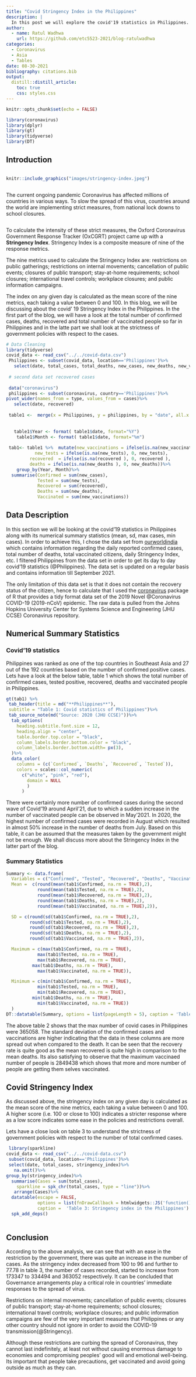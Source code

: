 ```yaml
---
title: "Covid Stringency Index in the Philippines"
description: |
  In this post we will explore the covid'19 statistics in Philippines. The total number of cases, deaths, recovery and the total vaccinated so far. Apart from that we will also explore the govenments' covid stringency index in the Philippines.
author:
  - name: Ratul Wadhwa
    url: https://github.com/etc5523-2021/blog-ratulwadhwa
categories:
  - Coronavirus
  - Asia
  - Tables
date: 08-30-2021
bibliography: citations.bib
output:
  distill::distill_article:
    toc: true
    css: styles.css
---
```



```r
knitr::opts_chunk$set(echo = FALSE)

library(coronavirus)
library(dplyr)
library(gt)
library(tidyverse)
library(DT)
```


## Introduction

<div class="wrapper">
<div class="medium-7 columns" >
```r
knitr::include_graphics("images/stringency-index.jpeg")
```

</div>
<div class="medium-7 columns">

The current ongoing pandemic Coronavirus has affected millions of countries in various ways. To slow the spread of this virus, countries around the world are implementing strict measures, from national lock downs to school closures.
</div>
</div>
To calculate the intensity of these strict measures, the Oxford Coronavirus Government Response Tracker (OxCGRT) project came up with a **Stringency Index**. Stringency Index is a composite measure of nine of the response metrics.

The nine metrics used to calculate the Stringency Index are: restrictions on public gatherings; restrictions on internal movements; cancellation of public events; closures of public transport; stay-at-home requirements; school closures; international travel controls; workplace closures; and public information campaigns.

The index on any given day is calculated as the mean score of the nine metrics, each taking a value between 0 and 100. In this blog, we will be discussing about the covid' 19 Stringency Index in the Philippines. In the first part of the blog, we will have a look at the total number of confirmed cases, deaths, recovered and total number of vaccinated people so far in Philippines and in the latte part we shall look at the strictness of government policies with respect to the cases. 


```r

# Data Cleaning 
library(tidyverse)
covid_data <- read_csv("../../covid-data.csv")
 Philippines <- subset(covid_data, location=='Philippines')%>%
   select(date, total_cases, total_deaths, new_cases, new_deaths, new_vaccinations, total_vaccinations, new_tests, total_tests)
 
 # second data set recovered cases
 
 data("coronavirus")
 philippines <- subset(coronavirus, country=='Philippines')%>%
pivot_wider(names_from = type, values_from = cases)%>%
   select(date, recovered)
   
 table1 <-  merge(x = Philippines, y = philippines, by = "date", all.x = TRUE)
   
   
   table1$Year <- format( table1$date, format="%Y")
    table1$Month <- format( table1$date, format="%m")
    
 tab1<- table1 %>%  mutate(new_vaccinations = ifelse(is.na(new_vaccinations), 0, new_vaccinations),
           new_tests = ifelse(is.na(new_tests), 0, new_tests),
         recovered  = ifelse(is.na(recovered ), 0, recovered ),
         deaths = ifelse(is.na(new_deaths ), 0, new_deaths))%>%
    group_by(Year, Month)%>%
  summarise(Confirmed = sum(new_cases),
            Tested = sum(new_tests),
            Recovered = sum(recovered),
            Deaths = sum(new_deaths),
            Vaccinated = sum(new_vaccinations))
```

## Data Description

In this section we will be looking at the covid'19 statistics in Philippines along with its numerical summary statistics (mean, sd, max cases, min cases). In order to achieve this, I chose the data set from [ourworldindia](https://ourworldindata.org/) which contains information regarding the daily reported confirmed cases, total number of deaths, total vaccinated citizens, daily Stringency Index, etc. I filtered Philippines from the data set in order to get its day to day covid'19 statistics (@Philippines). The data set is updated on a regular basis and contains information till September 2021.

The only limitation of this data set is that it does not contain the recovery status of the citizen, hence to calculate that I used the [coronavirus](https://CRAN.R-project.org/package=coronavirus) package of R that provides a tidy format data set of the 2019 Novel @Coronavirus COVID-19 (2019-nCoV) epidemic. The raw data is pulled from the Johns Hopkins University Center for Systems Science and Engineering (JHU CCSE) Coronavirus repository.

## Numerical Summary Statistics 

### Covid'19 statistics

Philippines was ranked as one of the top countries in Southeast Asia and 27 out of the 192 countries based on the number of confirmed positive cases.
Lets have a look at the below table, table 1 which shows the total number of confirmed cases, tested positive, recovered, deaths and vaccinated people in Philippines. 

```r

gt(tab1) %>%
 tab_header(title = md("**Philippines**"),
 subtitle = "Table 1: Covid statistics of Philippines")%>%
 tab_source_note(md("Source: 2020 (JHU CCSE)"))%>% 
  tab_options(
    heading.subtitle.font.size = 12,
    heading.align = "center",
    table.border.top.color = "black",
    column_labels.border.bottom.color = "black",
    column_labels.border.bottom.width= px(3),
  )%>% 
  data_color(
    columns = (c(`Confirmed`, `Deaths`, `Recovered`, `Tested`)),
    colors = scales::col_numeric(
      c("white", "pink", "red"),
        domain = NULL
        )
      )

```

There were certainly more number of confirmed cases during the second wave of Covid'19 around April'21, due to which a sudden increase in the number of vaccinated people can be observed in May'2021. In 2020, the highest number of confirmed cases were recorded in August which resulted in almost 50% increase in the number of deaths from July. Based on this table, it can be assumed that the measures taken by the government might not be enough. We shall discuss more about the Stringency Index in the latter part of the blog.

### Summary Statistics

```r
Summary <- data.frame(
  Variables = c("Confirmed", "Tested", "Recovered", "Deaths", "Vaccinated"),
  Mean =  c(round(mean(tab1$Confirmed, na.rm = TRUE),2),
            round(mean(tab1$Tested, na.rm = TRUE),2),
            round(mean(tab1$Recovered, na.rm = TRUE),2),
            round(mean(tab1$Deaths, na.rm = TRUE),2),
            round(mean(tab1$Vaccinated, na.rm = TRUE),2)),

  SD = c(round(sd(tab1$Confirmed, na.rm = TRUE),2),
         round(sd(tab1$Tested, na.rm = TRUE),2),
         round(sd(tab1$Recovered, na.rm = TRUE),2),
         round(sd(tab1$Deaths, na.rm = TRUE),2),
         round(sd(tab1$Vaccinated, na.rm = TRUE),2)),

  Maximum = c(max(tab1$Confirmed, na.rm = TRUE),
            max(tab1$Tested, na.rm = TRUE),
            max(tab1$Recovered, na.rm = TRUE),
          max(tab1$Deaths, na.rm = TRUE),
            max(tab1$Vaccinated, na.rm = TRUE)),

  Minimum = c(min(tab1$Confirmed, na.rm = TRUE),
            min(tab1$Tested, na.rm = TRUE),
            min(tab1$Recovered, na.rm = TRUE),
          min(tab1$Deaths, na.rm = TRUE),
            min(tab1$Vaccinated, na.rm = TRUE))
  )
DT::datatable(Summary, options = list(pageLength = 5), caption = 'Table 2: Summary statistics of Cases in Phillipines')

```


The above table 2 shows that the max number of covid cases in Philippines were 365058. The standard deviation of the confirmed cases and vaccinations are higher indicating that the data in these columns are more spread out when compared to the death. It can be seen that the recovery rate is quite good as the mean recovered is quite high in comparison to the mean deaths. Its also satisfying to observe that the maximum vaccinaed number of people is 2849438	which shows that more and more number of people are getting them selves vaccinated. 

## Covid Stringency Index

As discussed above, the stringency index on any given day is calculated as the mean score of the nine metrics, each taking a value between 0 and 100. A higher score (i.e. 100 or close to 100) indicates a stricter response where as a low score indicates some ease in the policies and restrictions overall.

Lets have a close look on table 3 to understand the strictness of government policies with respect to the number of total confirmed cases. 

```r
 library(sparkline)
covid_data <- read_csv("../../covid-data.csv")
 subset(covid_data, location=='Philippines')%>%
 select(date, total_cases, stringency_index)%>%
   na.omit()%>%
group_by(stringency_index)%>%
  summarise(Cases = sum(total_cases),
    sparkline = spk_chr(total_cases, type = "line"))%>%
   arrange(Cases)%>%
  datatable(escape = FALSE,
            options = list(fnDrawCallback = htmlwidgets::JS('function(){HTMLWidgets.staticRender();}')), 
            caption =  'Table 3: Stringency index in the Philippines') %>% 
  spk_add_deps()
 
```

## Conclusion

According to the above analysis, we can see that with an ease in the restriction by the government, there was quite an increase in the number of cases. As the stringency index decreased from 100 to 96 and further to 77.78 in table 3, the number of cases recorded, started to increase from 173347 to 334494 and 363052 respectively. It can be concluded that Governance arrangements play a critical role in countries’ immediate responses to the spread of virus. 

Restrictions on internal movements; cancellation of public events; closures of public transport; stay-at-home requirements; school closures; international travel controls; workplace closures; and public information campaigns are few of the very important measures that Philippines or any other country should not ignore in order to avoid the COVID-19 transmission(@Stringency). 

Although these restrictions are curbing the spread of Coronavirus, they cannot last indefinitely, at least not without causing enormous damage to economies and compromising peoples’ good will and emotional well-being. Its important that people take precautions, get vaccinated and avoid going outside as much as they can. 


